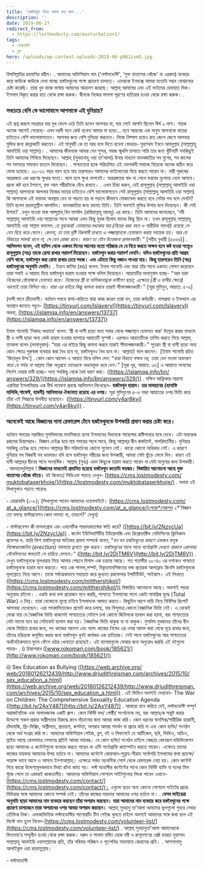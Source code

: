 ```yaml
---
title: 'হস্তমৈথুন নিয়ে ঘোলা যত জল...'
description: ''
date: 2019-06-27
redirect_from:
  - https://lostmodesty.com/masturbation1/
tags:
  - চোরাবালি
  - ব্লগ
hero: /uploads/wp-content-uploads-2019-06-p061zvm5.jpg
---
```


বিসমিল্লাহির রহমানির রহীম। . আমাদের অফিশিয়াল নাম ('লস্টমডেস্টি', 'মুক্ত বাতাসের খোঁজে' বা এরকম) ব্যবহার করে কাউকে কাউকে দেখা যাচ্ছে হস্তমৈথুনের পক্ষে প্রচারণা চালাতে। এদেরকে ইনবক্সে আমরা যতোটা সম্ভব বোঝানোর চেষ্টা করেছি। তারা খুব বাজে ভাষায় আমাদের আক্রমণ করেছে। আল্লাহ্‌ আমাদের এবং এই ভাইদের হেদায়াত দিক। ইসলাম বিকৃত করার হাত থেকে রক্ষা করুক। দ্বীনকে নিজের লালসা পূরণের হাতিয়ার হওয়া থেকে রক্ষা করুক। .

### সবচেয়ে বেশি কে ভালোবাসে আপনাকে এই দুনিয়ায়?

এই প্রশ্ন করলে সচরাচর যার মুখ ভেসে ওঠে তিনি হলেন আপনার মা, যার পেটে আপনি ছিলেন দীর্ঘ ৯ মাস। গায়ক অনেক আগেই গেয়েছে- এমন দরদী ভবে কেউ হবেনা আমার মা ছাড়া... তবে আরবের এক মানুষ আপনাকে মায়ের চাইতেও বেশি ভালোবাসতেন। আপনার জন্য বেশি দুশ্চিন্তা করতেন। নিজে নিষ্পাপ হয়েও রাত জেগে জেগে আপনার মুক্তির জন্য কান্নাকাটি করতেন। এই মানুষটি কে তা আর বলে দিতে হবেনা বোধহয়- মুহাম্মাদ ইবনে আবদুল্লাহ (সাল্লাল্লাহু আলাইহি ওয়া সাল্লাম)। . আমাদের জীবনকে আমরা যেন সুন্দর, সহজ স্মুথলি চালাতে পারি তার জন্য খুঁটিনাটি সবকিছুই তিনি আমাদের শিখিয়ে দিয়েছেন। আল্লাহ্‌ (সুবহানাহু ওয়া তা’আলা) উনার মাধ্যমে মানবজাতির সব যুগের, সব কালের সব সমস্যার সমাধান বাতলে দিয়েছেন। . পাশ্চাত্যের ছকে পরিচালিত এই ভোগবাদী সমাজে বিয়েকে অনেক কঠিন করে ফেলা হয়েছে। ৩০-৩২ বছর বয়স হয়ে যায় তারপরেও আমাদের ভাইবোনেরা বিয়ে করতে পারেন না। নারী পুরুষের অন্তরঙ্গতা এক ধরণের ক্ষুধার মতো। বয়স হলে ক্ষুধা লাগবেই। অন্তরঙ্গতার স্বাদ না পেলে ভয়াবহ দুঃসময় নেমে আসবে। প্রচন্ড কষ্ট হবে টগবগে, রক্ত গরম শরীরটাকে বেঁধে রাখতে। . এখন চিন্তা করুন, যেই রাসূলুল্লাহ (সাল্লাল্লাহু আলাইহি ওয়া সাল্লাম) আপনাকে আপনার নিজের মায়ের চাইতেও বেশি ভালোবাসতেন সেই রাসূলুল্লাহ (সাল্লাল্লাহু আলাইহি ওয়া সাল্লাম) কি আপনাকে এই ভয়াবহ অবস্থায় যেন না পড়তে হয় বা পড়লে কীভাবে মোকাবেলা করতে হবে সেটার পথ বলে দেননি? তিনি হলেন রহমাতুল্লীল আলামিন। মানবজাতির জন্য রহমত তিনি। তিনি অবশ্যই মুক্তির উপায় বলে দিয়েছেন। কী সেই উপায়? . চলুন যাওয়া যাক আব্দুল্লাহ্‌ বিন মাসউদ (রাদ্বিয়াল্লাহু আনহু) এর কাছে। তিনি আমাদের জানাচ্ছেন, ‘নবী সাল্লাল্লাহু আলাইহি ওয়া সাল্লামের সাথে আমরা এমন কিছু যুবক ছিলাম যাদের কিছু ছিল না। তখন রাসূলুল্লাহ্‌ সাল্লাল্লাহু আলাইহি ওয়া সাল্লাম বললেন: _হে যুবকেরা! তোমাদের মধ্যকার যার (বিয়ের খরচ বহন ও শারীরিক সামর্থ্য) রয়েছে সে যেন বিয়ে করে ফেলে। কেননা, তা তার দৃষ্টি নিম্নগামী রাখতে ও লজ্জাস্থানকে হেফাজত করায় সহায়ক হয়। আর যে বিবাহের সামর্থ্য রাখে না, সে যেন রোজা রাখে। কারণ তা যৌন উত্তেজনা প্রশমনকারী_।” \[সহীহ বুখারী (৫০৬৬)] . **আলিমগন বলেন, এই হাদিস থেকে একদম দিনের আলোর মতো পরিষ্কার যে যে বিয়ে করতে অক্ষম হলে কষ্ট হওয়া সত্ত্বেও রাসূলুল্লাহ (সাঃ) তাকে রোযা রাখার পরামর্শ দিয়েছেন। হস্তমৈথুন করার পরামর্শ দেননি। যদিও হস্তমৈথুনের প্রতি আগ্রহ বেশি থাকে, হস্তমৈথুন করা রোযা রাখার চেয়ে সহজ। এবং এটাতে কিছু মজাও পাওয়া যায়। কিন্তু তারপরেও তিনি (সাঃ) হস্তমৈথুনের অনুমতি দেননি।** . ইবনে কাসির (রহঃ) বলেন: ইমাম শাফেয়ি এবং যারা তাঁর সাথে একমত পোষণ করেছেন তারা সবাই এ আয়াত দিয়ে হস্তমৈথুন হারাম হওয়ার পক্ষে দলিল দিয়েছেন। আয়াতটির ভাবানুবাদ হচ্ছে- “_আর যারা নিজেদের যৌনাঙ্গকে হেফাযত করে। নিজেদের স্ত্রী বা মালিকানাভুক্ত দাসীগণ ছাড়া; এক্ষেত্রে (স্ত্রী ও দাসীর ক্ষেত্রে) অবশ্যই তারা নিন্দিত নয়। যারা এর বাইরে কিছু কামনা করবে তারাই সীমালঙ্ঘনকারী।_” \[সূরা মুমিনুন, আয়াত: ৫-৬]

(দাসী মানে ক্রীতদাসী। বর্তমান সময়ে বাসা-বাড়িতে যারা কাজ করেন তারা নন, তারা কর্মচারী। দাসপ্রথা ও ইসলামে এর অবস্থান জানতে পড়ুন- [https://tinyurl.com/​IslaveryI](https://tinyurl.com/IslaveryI) অথবা, [https://islamqa.info/en/answers/13737](https://islamqa.info/en/answers/13737))

ইমাম শাফেয়ি ‘নিকাহ অধ্যায়ে’ বলেন: ‘স্ত্রী বা দাসী ছাড়া অন্য সবার থেকে লজ্জাস্থান হেফাযত করা’ উল্লেখ করার মাধ্যমে স্ত্রী ও দাসী ছাড়া অন্য কেউ হারাম হওয়ার ব্যাপারে আয়াতটি সুস্পষ্ট। এরপরও আয়াতটিকে তাগিদ করতে গিয়ে আল্লাহ্‌ তাআলা বলেন (ভাবানুবাদ): “যারা এর বাইরে কিছু কামনা করবে তারাই সীমালঙ্ঘনকারী।” সুতরাং স্ত্রী বা দাসী ছাড়া অন্য কোন ক্ষেত্রে পুরুষাঙ্গ ব্যবহার করা বৈধ হবে না, হস্তমৈথুনও বৈধ হবে না। আল্লাহ্‌ই ভাল জানেন। \[ইমাম শাফেয়ি রচিত ‘কিতাবুল উম্ম’] . কোন কোন আলেম এ আয়াত দিয়ে দলিল দেন: “_যারা বিবাহে সক্ষম নয়, তারা যেন সংযম অবলম্বন করে যে পর্যন্ত না আল্লাহ নিজ অনুগ্রহে তাদেরকে অভাবমুক্ত করে দেন।_” \[সূরা নূর, আয়াত: ৩৩] এ আয়াতে সংযমের নির্দেশ দেয়ার দাবী হচ্ছে– অন্য সবকিছু থেকে ধৈর্য ধারণ করা। ([https://islamqa.info/bn/​answers/329/](https://islamqa.info/bn/answers/329/)) . দক্ষিন আফ্রিকার মাদ্রাসা এরাবিয়া ইসলামিয়ার এক দীর্ঘ গবেষণা প্রবন্ধে আলিমগণ লিখেছেন- **হস্তমৈথুন হারাম। চার মাযহাবের (হানাফি মালিকি,শাফেঈ, হাম্বলী) আলিমদের ঐক্যমত্য রয়েছে এর ওপর।** সূরা মুমিনুনের ৫-৬ নম্বর আয়াতের ওপর ভিত্তি করে তাঁরা এই সিদ্ধান্তে উপনীত হয়েছেন। ([https://tinyurl.com/​y4ar8kyj](https://tinyurl.com/y4ar8kyj)) .

### অনেকেই আছে বিজ্ঞানের নানা রেফারেন্স টেনে হস্তমৈথুনকে উপকারি প্রমাণ করার চেষ্টা করে।

বর্তমান সময়ের পরাজিত মুসলিমদের মানসিকতা হলো ইসলামের বিধানকে সায়েন্সের কষ্টিপাথরে ঘষে দেখে। এটা মারাত্মক রকমের চিন্তাপরাধ। বিজ্ঞান চেইঞ্জ হয়ে যায় সময়ের সাথে সাথে, কিন্তু আল্লাহ্‌র দ্বীন কন্সট্যান্ট, অপরিবর্তনীয়। দুনিয়ার সবকিছু চেইঞ্জ হয়ে গেলেও আল্লাহ্‌র দ্বীন পরিবর্তনের কোনো সুযোগ নেই। কারো কোনো অধিকার নেই। এ কারণে দুনিয়ার সব বিজ্ঞানী সব ডাক্তারও যদি বলে হস্তমৈথুন শরীরের জন্য উপকারী, আমরা সেটা ছুঁড়ে ফেলে দিব। কারণ এই দাবী আল্লাহ্‌র দ্বীনের সাথে সাংঘর্ষিক। আল্লাহ্‌ (সুবঃ) এমন কিছুকে হারাম করতে পারেন না যেটা মানুষের জন্য উপকারী। . আলহামদুলিল্লাহ ! **বিজ্ঞানের মাধ্যমেই প্রমানিত হয়েছে হস্তমৈথুন কতোটা ভয়ঙ্কর। বিস্তারিত আলোচনা আছে মুক্ত বাতাসের খোঁজে বইয়ে।** বই কিনতে/ পিডিএফ পড়তে দেখুন- [https://cms.lostmodesty.com/​muktobataserkhoje/](https://lostmodesty.com/muktobataserkhoje/) . অথবা এই লিখাগুলাও পড়তে পারেনঃ

\- চোরাবালি (১-৮); (লিখাগুলো পাবেন আমাদের ওয়েবসাইটে। [https://cms.lostmodesty.com/​at_a_glance/](https://cms.lostmodesty.com/at_a_glance/)পেজে*সেকশন ২*'বিজ্ঞান তো বলছে মাস্টারবেশন কোন সমস্যা না, তাহলে?' দেখুন)

\- মাস্টারবেশন কী মাসলগ্রোথ এবং এথলেটিক পারফরম্যান্সের ক্ষতি করে? ([https://bit.ly/2NzycUa](https://bit.ly/2NzycUa)) . কর্নেল ইউনিভার্সিটির ইউরোলজি এবং রিপ্রোডাক্টিভ মেডিসিনের ক্লিনিকাল প্রফেসর ড. হ্যারি ফিশ হস্তমৈথুনের ক্ষতিকর প্রভাব সম্পর্কে বলেন, “_ঘন ঘন হস্তমৈথুনের কারণে একজন মানুষ লিঙ্গোত্থানজনিত (erection) সমস্যায় ভুগতে শুরু করবে। হস্তমৈথুনের সাথে সাথে পর্নোগ্রাফি দেখতে থাকলে একসময় যৌনমিলনের ক্ষমতাই সে হারিয়ে ফেলবে।_” ([http://bit.ly/2DjTM6V](http://bit.ly/2DjTM6V)) . দেখুন হস্তমৈথুনকে মূলধারায় নিয়ে আসার পেছনে বিশাল এক চক্রান্ত আছে। গত শতাব্দীর ৩০-৪০ এর দশকেও পাশ্চাত্য হস্তমৈথুনকে হারাম মনে করতো। পরে এক পাগলা,লম্পট, বিকৃতমানসিকতার ভন্ড প্রতারক আলফ্রেড কিনসি হস্তমৈথুনকে মূলস্রোতে নিয়ে আসে। তাকে সর্বাত্মকভাবে সহায়তা করে কুখ্যাত রকফেলার ইন্সটিটিউট, সাইকাস। এই লিখাতে ([https://cms.lostmodesty.com/​mitthershikol/](https://cms.lostmodesty.com/mitthershikol/)) বিস্তারিত আলোচনা আছে। অবশ্যই পড়ার অনুরোধ রইলো। . একটা কথা বলা প্রয়োজন মনে করছি, পাশ্চাত্য ইসলামের সাথে একটা সামগ্রিক যুদ্ধে (Total War) এ লিপ্ত। তারা যেকোনো মূল্যে চাইবে ইসলামকে আঘাত করতে। কিছুদিন আগে দাড়ি নিয়ে বিবিসির রিপোর্ট আপনারা দেখেছেন। এরা সমকামিতাকেও প্রমোট করে চলছে, যার বিন্দুমাত্র কোনো বৈজ্ঞানিক ভিত্তি নেই। এ থেকেই বোঝা যায় যে বৈজ্ঞানিক ভিত্তি থাকলেই পাশ্চাত্যের সেটাপে চলা কোনো জিনিসকে হালাল করা হয়না, বরং পাশ্চাত্যের যেটা ভালো মনে হয় সেটাকেই হালাল করা হয়। বৈজ্ঞানিক ভিত্তি থাকুক বা না থাকুক। মুসলিম যুবকদের তাঁদের দ্বীন থেকে ফিরিয়ে রাখার জন্য, সৎ কাজের আদেশ এবং অসৎ কাজের নিষেধ এর ওপর আমল করা থেকে দূরে রাখার জন্য, তাঁদের চরিত্রকে কলুষিত করার জন্য হস্তমৈথুন খুবই কার্যকর এক হাতিয়ার। সেই সাথে হস্তমৈথুনের আর পাশ্চাত্যের অর্থনৈতিকভাবে ফুলে ফেঁপে ওঠার খেলাতো রয়েছেই। এই ব্যাপারগুলো বোঝার জন্য অনুরোধ করছি এই বইগুলো পড়ার- . i) চিন্তাপরাধ ([www.rokomari.com/book/​185621/](http://www.rokomari.com/book/185621/))

ii) Sex Education as Bullying ([https://web.archive.org/​web/20180126212439/http://​www.drjudithreisman.com/​archives/2015/10/​sex_education_a.html](https://web.archive.org/web/20180126212439/http://www.drjudithreisman.com/archives/2015/10/sex_education_a.html)) . এই ভিডিও অবশ্যই দেখবেন- The War on Children: The Comprehensive Sexuality Education Agenda ([http://bit.ly/2AxY487](http://bit.ly/2AxY487)) . আবারো মনে করিয়ে দেই, লস্টমডেস্টি সম্পূর্ণ অরাজনৈতিক এবং অলাভজনক একটি গ্রুপ। কোন নির্দিষ্ট দল/ গোষ্ঠী/ সংগঠনকে নয়, বরং আল্লাহ্‌কে সন্তুষ্ট করার উদ্দেশ্যে সকল প্রকার অশ্লীলতার বিরুদ্ধে রুখে দাঁড়ানোর জন্য আমরা কাজ করি। কোন ধরনের মানসিক/শারীরিক হয়রানী, চাঁদাবাজি, ফ্রি-মিক্সিং, অশ্লীলতা, প্রতারণা, কপটতা, অপরাধ আমরা সমর্থন বা প্রচার করি না এবং কোন ব্যক্তি/ সংগঠন থেকে অর্থ সংগ্রহ করি না। আমাদের অফিশিয়াল পেইজ, ব্লগ, বই ও লিফলেটে যে আর্টিকেল, ছবি, ভিডিও, অডিও, স্লাইড আছে কেবলমাত্র সেসবের প্রতিই আমরা দায়বদ্ধ। যে কোন ব্যক্তি/ সংগঠন চাইলে স্বেচ্ছায় কোনরূপ মডিফিকেশন ছাড়া আমাদের এ কন্টেন্টগুলো ব্যবহার করতে পারেন বা এন্টি পর্নোগ্রাফি ক্যাম্পেইন করতে পারেন। এক্ষেত্রে তাদের কাজের দায়ভার আমাদের উপর বর্তাবে না। আমাদের কন্টেন্টে কোরআন-সুন্নাহ-সীরাহ সর্বোপরি ইসলামের কথা প্রত্যক্ষ/ পরোক্ষ ভাবে আসে ও আসবে ইনশাআল্লাহ্‌। এক্ষেত্রে সর্বদা অথেন্টিক সোর্স থেকে রেফারেন্স নেয়া হয়। কোন কন্টেন্ট নিয়ে কারো উদ্দেশ্যমূলকভাবে মিথ্যা রটনা কাম্য নয়। লস্ট মডেস্টির কন্টেন্টের সাথে কোন নির্দিষ্ট ব্যক্তি বা দলের মিল খুঁজে পেলে তা একান্তই কাকতালীয়। আমাদের অফিসিয়াল সোশ্যাল সাইটগুলোর লিংক পাবেন এখানে- [https://cms.lostmodesty.com/contact/](https://cms.lostmodesty.com/contact/)। এগুলো ছাড়া অন্য কোনো সোশ্যাল সাইটের প্রচার মিডিয়ার সঙ্গে আমাদের কোনো সম্পর্ক নেই। তাঁদের কাজের দায়ভার আমাদের ওপর বর্তাবে না। . **যেসব ভাইয়েরা অনুমতি ছাড়া আমাদের নাম ব্যবহার করছেন তাঁরা অপরাধ করছেন। যারা আমাদের নাম ব্যবহার করে হস্তমৈথুনের পক্ষে প্রচারণা চালাচ্ছেন তারা অপরাধের ওপর আবার অপরাধ করছেন।** আল্লাহ্‌ সুবহানু তা’আলা আমাদের ভুলগুলো শুধরে নেবার তৌফিক নিক। এলাকাভিত্তিক লস্টমডেস্টির সাপোরটিং টিম পেইজ খুলতে চাইলে অবশ্যই আমাদের সঙ্গে কথা বলে এই লিস্টে নাম তুলে নিবেন-[https://cms.lostmodesty.com/​volunteer-list/](https://cms.lostmodesty.com/volunteer-list/) . আল্লাহ্‌ সুবহানুতা’আলা আমাদেরকে ফিতনাহ’র সম্মুখীন হওয়া থেকে রক্ষা করুক। দরুদ ও সালাম বর্ষিত হোক নবী ও রাসূলগণের শ্রেষ্ঠ হযরত মুহাম্মদ সাল্লাল্লাহু আলাইহি ওয়াসাল্লামের প্রতি, তাঁর পরিবার পরিজন ও পূতপবিত্র সাহাবায়ে কেরামের প্রতি। . আসসালামু আলাইকুম ওয়া রহমাতুল্লাহ।

\- লস্টমডেস্টি
